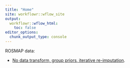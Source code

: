 ```yaml
---
title: "Home"
site: workflowr::wflow_site
output:
  workflowr::wflow_html:
    toc: false
editor_options:
  chunk_output_type: console
---
```


ROSMAP data:

* [No data transform, group priors, iterative re-imputation](group_priors.html).
